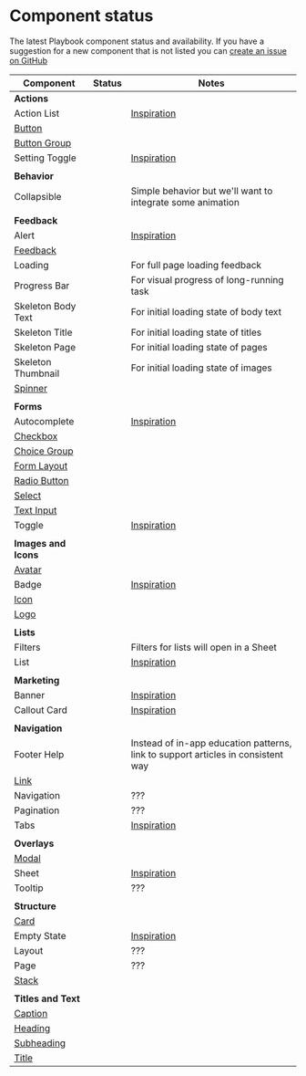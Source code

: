 

<Meta title="Status" />

# Component status

The latest Playbook component status and availability. If you have a suggestion for a new component that is not listed you can [create an issue on GitHub](https://github.com/FieldLevel/FieldLevelPlaybook/issues/new)

| Component                                                      | Status                       | Notes                                                                                                                              |
| -------------------------------------------------------------- | ---------------------------- | ---------------------------------------------------------------------------------------------------------------------------------- |
| **Actions**                                                    |                              |                                                                                                                                    |
| Action List                                                    | <Planned />                  | [Inspiration](https://tailwindui.com/components/application-ui/elements/dropdowns#component-c9d423234fd92f72951b96480518868a)      |
| [Button](/?path=/docs/actions-button--default)                 | <Released version="1.0.0" /> |                                                                                                                                    |
| [Button Group](/?path=/docs/actions-buttongroup--default)      | <Released version="1.0.0" /> |                                                                                                                                    |
| Setting Toggle                                                 | <Planned />                  | [Inspiration](https://tailwindui.com/components/application-ui/forms/toggles#component-6ed378bcc4d9eb34a1789e77f0f44d16)           |
|                                                                |                              |                                                                                                                                    |
| **Behavior**                                                   |                              |                                                                                                                                    |
| Collapsible                                                    | <Planned />                  | Simple behavior but we'll want to integrate some animation                                                                         |
|                                                                |                              |                                                                                                                                    |
| **Feedback**                                                   |                              |                                                                                                                                    |
| Alert                                                          | <Planned />                  | [Inspiration](https://tailwindui.com/components/application-ui/feedback/alerts#component-e67a7131a853fd88ae683dbad613fe53)         |
| [Feedback](/?path=/docs/feedback-feedback--default)            | <InDevelopment />            |                                                                                                                                    |
| Loading                                                        | <Planned />                  | For full page loading feedback                                                                                                     |
| Progress Bar                                                   | <Planned />                  | For visual progress of long-running task                                                                                           |
| Skeleton Body Text                                             | <Planned />                  | For initial loading state of body text                                                                                             |
| Skeleton Title                                                 | <Planned />                  | For initial loading state of titles                                                                                                |
| Skeleton Page                                                  | <Planned />                  | For initial loading state of pages                                                                                                 |
| Skeleton Thumbnail                                             | <Planned />                  | For initial loading state of images                                                                                                |
| [Spinner](/?path=/docs/feedback-spinner--default)              | <Released version="1.0.0" /> |                                                                                                                                    |
|                                                                |                              |                                                                                                                                    |
| **Forms**                                                      |                              |                                                                                                                                    |
| Autocomplete                                                   | <Planned />                  | [Inspiration](https://tailwindui.com/components/application-ui/forms/input-groups#component-2607d970262ada86428f063c72b1e7bd)      |
| [Checkbox](/?path=/docs/forms-checkbox--default)               | <Released version="1.0.0" /> |                                                                                                                                    |
| [Choice Group](/?path=/docs/forms-choicegroup--default)        | <Released version="1.0.0" /> |                                                                                                                                    |
| [Form Layout](/?path=/docs/forms-formlayout--default)          | <Released version="1.0.0" /> |                                                                                                                                    |
| [Radio Button](/?path=/docs/forms-radiobutton--default)        | <Released version="1.0.0" /> |                                                                                                                                    |
| [Select](/?path=/docs/forms-select--default)                   | <Released version="1.0.0" /> |                                                                                                                                    |
| [Text Input](/?path=/docs/forms-textinput--default)            | <Released version="1.0.0" /> |                                                                                                                                    |
| Toggle                                                         |                              | [Inspiration](https://tailwindui.com/components/application-ui/forms/toggles#component-92732eaa2a1e1af9d23939f08cabd44f)           |
|                                                                |                              |                                                                                                                                    |
| **Images and Icons**                                           |                              |                                                                                                                                    |
| [Avatar](/?path=/docs/images-and-icons-avatar--default)        | <Released version="1.0.0" /> |                                                                                                                                    |
| Badge                                                          | <Planned />                  | [Inspiration](https://tailwindui.com/components/application-ui/elements/badges#component-3bd45479320e729ad24717856b8c5340)         |
| [Icon](/?path=/docs/images-and-icons-icon--default)            | <Released version="1.0.0" /> |                                                                                                                                    |
| [Logo](/?path=/docs/images-and-icons-logo--default)            | <Released version="1.0.0" /> |                                                                                                                                    |
|                                                                |                              |                                                                                                                                    |
| **Lists**                                                      |                              |                                                                                                                                    |
| Filters                                                        | <Planned />                  | Filters for lists will open in a Sheet                                                                                             |
| List                                                           | <Planned />                  | [Inspiration](https://tailwindui.com/components/application-ui/lists/stacked-lists#component-371ccbef96ba57325d261f1b74afdd41)     |
|                                                                |                              |                                                                                                                                    |
| **Marketing**                                                  |                              |                                                                                                                                    |
| Banner                                                         | <Planned />                  | [Inspiration](https://tailwindui.com/components/marketing/elements/banners#component-1a63aa510db7761c581486c7259487e8)             |
| Callout Card                                                   | <Planned />                  | [Inspiration](https://tailwindui.com/components/application-ui/forms/action-panels#component-ac6bdf836c3a0b6b9588eb6e96d1b706)     |
|                                                                |                              |                                                                                                                                    |
| **Navigation**                                                 |                              |                                                                                                                                    |
| Footer Help                                                    | <Planned />                  | Instead of in-app education patterns, link to support articles in consistent way                                                   |
| [Link](/?path=/docs/navigation-link--default)                  | <Released version="1.0.0" /> |                                                                                                                                    |
| Navigation                                                     | <Planned />                  | ???                                                                                                                                |
| Pagination                                                     | <Planned />                  | ???                                                                                                                                |
| Tabs                                                           | <Planned />                  | [Inspiration](https://tailwindui.com/components/application-ui/navigation/tabs#component-de43ff625fee032d234b14989e88422f)         |
|                                                                |                              |                                                                                                                                    |
| **Overlays**                                                   |                              |                                                                                                                                    |
| [Modal](/?path=/docs/overlays-modal--default)                  | <Released version="1.0.0" /> |                                                                                                                                    |
| Sheet                                                          | <Planned />                  | [Inspiration](https://tailwindui.com/components/application-ui/overlays/slide-overs#component-ec28d8520d4af86eaacce43859f9c34a)    |
| Tooltip                                                        | <Planned />                  | ???                                                                                                                                |
|                                                                |                              |                                                                                                                                    |
| **Structure**                                                  |                              |                                                                                                                                    |
| [Card](/?path=/docs/structure-card--default)                   | <Released version="1.0.0" /> |                                                                                                                                    |
| Empty State                                                    | <Planned />                  | [Inspiration](https://tailwindui.com/components/marketing/sections/newsletter-sections#component-40876829251fe25b599a14d6ab91ac3a) |
| Layout                                                         | <Planned />                  | ???                                                                                                                                |
| Page                                                           | <Planned />                  | ???                                                                                                                                |
| [Stack](/?path=/docs/structure-stack--default)                 | <Released version="1.0.0" /> |                                                                                                                                    |
|                                                                |                              |                                                                                                                                    |
| **Titles and Text**                                            |                              |                                                                                                                                    |
| [Caption](/?path=/docs/titles-and-text-caption--default)       | <Released version="1.0.0" /> |                                                                                                                                    |
| [Heading](/?path=/docs/titles-and-text-heading--default)       | <Released version="1.0.0" /> |                                                                                                                                    |
| [Subheading](/?path=/docs/titles-and-text-subheading--default) | <Released version="1.0.0" /> |                                                                                                                                    |
| [Title](/?path=/docs/titles-and-text-title--default)           | <Released version="1.0.0" /> |                                                                                                                                    |
